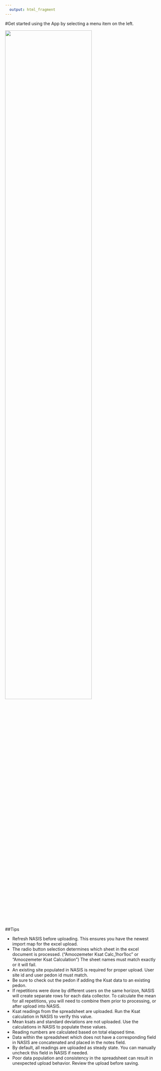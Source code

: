 ---
  output: html_fragment
---
#Get started using the App by selecting a menu item on the left.

![](www/arrow.png){width=75%}

##Tips

* Refresh NASIS before uploading.  This ensures you have the newest import map for the excel upload.
* The radio button selection determines which sheet in the excel document is processed. ("Amoozemeter Ksat Calc_1hor1loc" or "Amoozemeter Ksat Calculation")  The sheet names must match exactly or it will fail.
* An existing site populated in NASIS is required for proper upload.  User site id and user pedon id must match.
* Be sure to check out the pedon if adding the Ksat data to an existing pedon.
* If repetitions were done by different users on the same horizon, NASIS will create separate rows for each data collector.  To calculate the mean for all repetitions, you will need to combine them prior to processing, or after upload into NASIS.
* Ksat readings from the spreadsheet are uploaded.  Run the Ksat calculation in NASIS to verify this value.
* Mean ksats and standard deviations are not uploaded.  Use the calculations in NASIS to populate these values.
* Reading numbers are calculated based on total elapsed time.
* Data within the spreadsheet which does not have a corresponding field in NASIS are concatenated and placed in the notes field.
* By default, all readings are uploaded as steady state.  You can manually uncheck this field in NASIS if needed.
* Poor data population and consistency in the spreadsheet can result in unexpected upload behavior.  Review the upload before saving. 